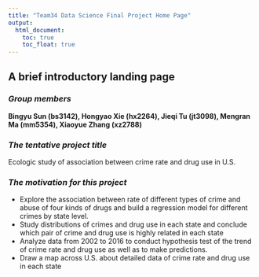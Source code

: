 ```yaml
---
title: "Team34 Data Science Final Project Home Page"
output:
  html_document: 
    toc: true
    toc_float: true
---
```



## A brief introductory landing page






### *Group members*

**Bingyu Sun (bs3142), Hongyao Xie (hx2264), Jieqi Tu (jt3098), **
**Mengran Ma (mm5354), Xiaoyue Zhang (xz2788)**






### *The tentative project title*

Ecologic study of association between crime rate and drug use in U.S. 





### *The motivation for this project*
 * Explore the association between rate of different types of crime and abuse of four kinds of drugs and build a regression model for different crimes by state level.
 * Study distributions of crimes and drug use in each state and conclude which pair of crime and drug use is highly related in each state
 * Analyze data from 2002 to 2016 to conduct hypothesis test of the trend of crime rate and drug use as well as to make predictions.
 * Draw a map across U.S. about detailed data of crime rate and drug use in each state 



